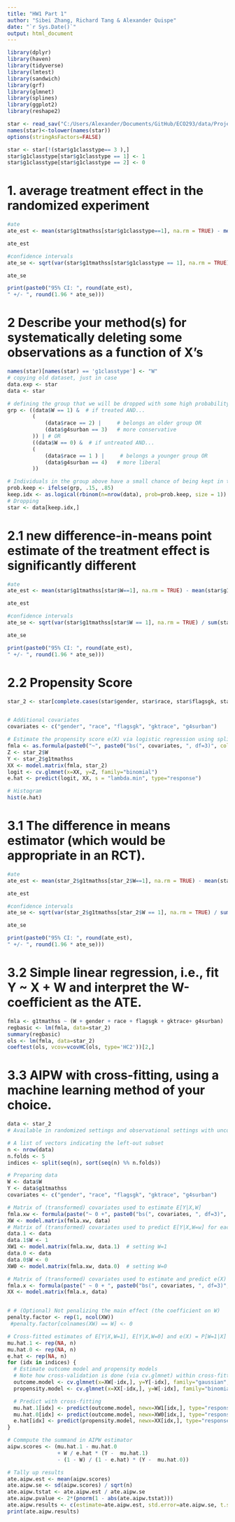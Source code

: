 ```yaml
---
title: "HW1 Part 1"
author: "Sibei Zhang, Richard Tang & Alexander Quispe"
date: "`r Sys.Date()`"
output: html_document
---
```

```r
library(dplyr)
library(haven)
library(tidyverse)
library(lmtest)
library(sandwich)
library(grf)
library(glmnet)
library(splines)
library(ggplot2)
library(reshape2)
```


```r
star <- read_sav("C:/Users/Alexander/Documents/GitHub/ECO293/data/Project_STAR/PROJECT_STAR/STAR_Students.sav")
names(star)<-tolower(names(star))
options(stringAsFactors=FALSE)
```

```r
star <- star[!(star$g1classtype== 3 ),]
star$g1classtype[star$g1classtype == 1] <- 1
star$g1classtype[star$g1classtype == 2] <- 0
```

# 1. average treatment effect in the randomized experiment

```r
#ate
ate_est <- mean(star$g1tmathss[star$g1classtype==1], na.rm = TRUE) - mean(star$g1tmathss[star$g1classtype==0], na.rm = TRUE)

ate_est

#confidence intervals
ate_se <- sqrt(var(star$g1tmathss[star$g1classtype == 1], na.rm = TRUE) / sum(star$g1classtype == 1, na.rm = TRUE) + var(star$g1tmathss[star$g1classtype == 0], na.rm = TRUE) / sum(star$g1classtype == 0, na.rm = TRUE))

ate_se

print(paste0("95% CI: ", round(ate_est),
" +/- ", round(1.96 * ate_se)))
```


# 2 Describe your method(s) for systematically deleting some observations as a function of X’s

```r
names(star)[names(star) == 'g1classtype'] <- "W"
# copying old dataset, just in case
data.exp <- star
data <- star

# defining the group that we will be dropped with some high probability
grp <- ((data$W == 1) &  # if treated AND...
        (
            (data$race == 2) |     # belongs an older group OR
            (data$g4surban == 3)   # more conservative
        )) | # OR
        ((data$W == 0) &  # if untreated AND...
        (
            (data$race == 1 ) |     # belongs a younger group OR
            (data$g4surban == 4)   # more liberal
        )) 

# Individuals in the group above have a small chance of being kept in the sample
prob.keep <- ifelse(grp, .15, .85)
keep.idx <- as.logical(rbinom(n=nrow(data), prob=prob.keep, size = 1))
# Dropping
star <- data[keep.idx,]
```

# 2.1 new difference-in-means point estimate of the treatment effect is significantly different

```r
#ate
ate_est <- mean(star$g1tmathss[star$W==1], na.rm = TRUE) - mean(star$g1tmathss[star$W==0], na.rm = TRUE)

ate_est

#confidence intervals
ate_se <- sqrt(var(star$g1tmathss[star$W == 1], na.rm = TRUE) / sum(star$W == 1, na.rm = TRUE) + var(star$g1tmathss[star$W == 0], na.rm = TRUE) / sum(star$W == 0, na.rm = TRUE))

ate_se

print(paste0("95% CI: ", round(ate_est),
" +/- ", round(1.96 * ate_se)))
```

# 2.2 Propensity Score


```r
star_2 <- star[complete.cases(star$gender, star$race, star$flagsgk, star$gktrace, star$g4surban, star$W, star$g1tmathss),]


# Additional covariates
covariates <- c("gender", "race", "flagsgk", "gktrace", "g4surban")

# Estimate the propensity score e(X) via logistic regression using splines
fmla <- as.formula(paste0("~", paste0("bs(", covariates, ", df=3)", collapse="+")))
Z <- star_2$W
Y <- star_2$g1tmathss
XX <- model.matrix(fmla, star_2)
logit <- cv.glmnet(x=XX, y=Z, family="binomial")
e.hat <- predict(logit, XX, s = "lambda.min", type="response")

# Histogram 
hist(e.hat) 

```

# 3.1 The difference in means estimator (which would be appropriate in an RCT).

```r
#ate
ate_est <- mean(star_2$g1tmathss[star_2$W==1], na.rm = TRUE) - mean(star_2$g1tmathss[star_2$W==0], na.rm = TRUE)

ate_est

#confidence intervals
ate_se <- sqrt(var(star_2$g1tmathss[star_2$W == 1], na.rm = TRUE) / sum(star_2$W == 1, na.rm = TRUE) + var(star_2$g1tmathss[star_2$W == 0], na.rm = TRUE) / sum(star_2$W == 0, na.rm = TRUE))

ate_se

print(paste0("95% CI: ", round(ate_est),
" +/- ", round(1.96 * ate_se)))

```

# 3.2  Simple linear regression, i.e., fit Y ~ X + W and interpret the W-coefficient as the ATE.


```r
fmla <- g1tmathss ~ (W + gender + race + flagsgk + gktrace+ g4surban)
regbasic <- lm(fmla, data=star_2)
summary(regbasic) 
ols <- lm(fmla, data=star_2)
coeftest(ols, vcov=vcovHC(ols, type='HC2'))[2,]
```


# 3.3 AIPW with cross-fitting, using a machine learning method of your choice.

```r
data <- star_2
# Available in randomized settings and observational settings with unconfoundedness+overlap

# A list of vectors indicating the left-out subset
n <- nrow(data)
n.folds <- 5
indices <- split(seq(n), sort(seq(n) %% n.folds))

# Preparing data
W <- data$W
Y <- data$g1tmathss
covariates <- c("gender", "race", "flagsgk", "gktrace", "g4surban")

# Matrix of (transformed) covariates used to estimate E[Y|X,W]
fmla.xw <- formula(paste("~ 0 +", paste0("bs(", covariates, ", df=3)", "*", W, collapse=" + ")))
XW <- model.matrix(fmla.xw, data)
# Matrix of (transformed) covariates used to predict E[Y|X,W=w] for each w in {0, 1}
data.1 <- data
data.1$W <- 1
XW1 <- model.matrix(fmla.xw, data.1)  # setting W=1
data.0 <- data
data.0$W <- 0
XW0 <- model.matrix(fmla.xw, data.0)  # setting W=0

# Matrix of (transformed) covariates used to estimate and predict e(X) = P[W=1|X]
fmla.x <- formula(paste(" ~ 0 + ", paste0("bs(", covariates, ", df=3)", collapse=" + ")))
XX <- model.matrix(fmla.x, data)


# # (Optional) Not penalizing the main effect (the coefficient on W)
penalty.factor <- rep(1, ncol(XW))
 #penalty.factor[colnames(XW) == W] <- 0

# Cross-fitted estimates of E[Y|X,W=1], E[Y|X,W=0] and e(X) = P[W=1|X]
mu.hat.1 <- rep(NA, n)
mu.hat.0 <- rep(NA, n)
e.hat <- rep(NA, n)
for (idx in indices) {
  # Estimate outcome model and propensity models
  # Note how cross-validation is done (via cv.glmnet) within cross-fitting! 
  outcome.model <- cv.glmnet(x=XW[-idx,], y=Y[-idx], family="gaussian", penalty.factor=penalty.factor)
  propensity.model <- cv.glmnet(x=XX[-idx,], y=W[-idx], family="binomial")

  # Predict with cross-fitting
  mu.hat.1[idx] <- predict(outcome.model, newx=XW1[idx,], type="response")
  mu.hat.0[idx] <- predict(outcome.model, newx=XW0[idx,], type="response")
  e.hat[idx] <- predict(propensity.model, newx=XX[idx,], type="response")
}

# Commpute the summand in AIPW estimator
aipw.scores <- (mu.hat.1 - mu.hat.0
                + W / e.hat * (Y -  mu.hat.1)
                - (1 - W) / (1 - e.hat) * (Y -  mu.hat.0))

# Tally up results
ate.aipw.est <- mean(aipw.scores)
ate.aipw.se <- sd(aipw.scores) / sqrt(n)
ate.aipw.tstat <- ate.aipw.est / ate.aipw.se
ate.aipw.pvalue <- 2*(pnorm(1 - abs(ate.aipw.tstat)))
ate.aipw.results <- c(estimate=ate.aipw.est, std.error=ate.aipw.se, t.stat=ate.aipw.tstat, pvalue=ate.aipw.pvalue)
print(ate.aipw.results)
```
